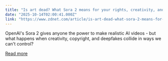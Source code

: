 ```yaml
---
title: "Is art dead? What Sora 2 means for your rights, creativity, and legal risk"
date: "2025-10-14T02:00:41.000Z"
link: "https://www.zdnet.com/article/is-art-dead-what-sora-2-means-for-your-rights-creativity-and-legal-risk/"
---
```


OpenAI's Sora 2 gives anyone the power to make realistic AI videos - but what happens when creativity, copyright, and deepfakes collide in ways we can't control?

[Read more](https://www.zdnet.com/article/is-art-dead-what-sora-2-means-for-your-rights-creativity-and-legal-risk/)
